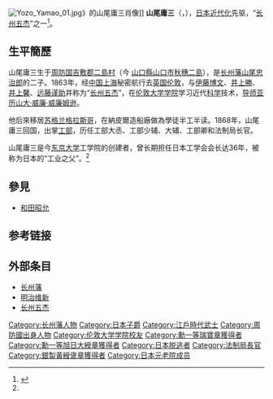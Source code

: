 [[File:Yozo_Yamao_01.jpg|right]]》的山尾庸三肖像]]
'''山尾庸三'''（{{jpn|j=山尾 庸三|hg=やまお ようぞう|rm=Yamao Yōzō}}，{{bd|1837年|11月5日|1917年|12月21日|catIdx=Yamao Yōzō}}），[[日本|日本]][[近代化|近代化]]先驱，“[[长州五杰|长州五杰]]”之一<ref name="山尾庸三－长州五杰">{{cite web|url=http://www.visit-jy.com/report/detail.php?id=20|title=日本山口县观光 — 萩市历史文化之旅 vol.05|publisher=日本山口县观光|accessdate=2011年1月10日|language=zh|deadurl=yes|archiveurl=https://web.archive.org/web/20140726182427/http://www.visit-jy.com/report/detail.php?id=20|archivedate=2014年7月26日}}</ref>。

== 生平簡歷 ==
山尾庸三生于[[周防国|周防国]][[吉敷郡|吉敷郡]][[二島村|二島村]]（今 [[山口縣|山口縣]][[山口市|山口市]][[秋穗二島|秋穗二島]]），是[[长州藩|长州藩]][[山尾忠治郎|山尾忠治郎]]的二子。1863年，经[[中国|中国]][[上海|上海]]秘密航行去[[英国|英国]][[伦敦|伦敦]]，与[[伊藤博文|伊藤博文]]、[[井上勝|井上勝]]、[[井上馨|井上馨]]、[[远藤谨助|远藤谨助]]并称为“[[长州五杰|长州五杰]]”，在[[伦敦大学学院|伦敦大学学院]]学习近代[[科学|科学]]技术，[[导师|导师]][[亚历山大·威廉·威廉姆逊|亚历山大·威廉·威廉姆逊]]。

他后來移居[[苏格兰|苏格兰]][[格拉斯哥|格拉斯哥]]，在納皮爾造船廠做為學徒半工半读。1868年，山尾庸三回国，出掌[[工部|工部]]，历任工部大丞、工部少辅、大辅、工部卿和法制局长官。

山尾庸三是今[[东京大学|东京大学]]工学院的创建者，曾长期担任日本工学会会长达36年，被称为日本的“工业之父”。<ref name="山尾庸三－长州五杰"/>

==參見==
*[[和田昭允|和田昭允]]

==参考链接==
{{reflist}}

==外部条目==
* [[长州藩|长州藩]]
* [[明治维新|明治维新]]
* [[长州五杰|长州五杰]]

{{Authority control}}
{{DEFAULTSORT:Yamao Yōzō}}
[[Category:长州藩人物|Category:长州藩人物]]
[[Category:日本子爵|Category:日本子爵]]
[[Category:江戶時代武士|Category:江戶時代武士]]
[[Category:周防國出身人物|Category:周防國出身人物]]
[[Category:伦敦大学学院校友|Category:伦敦大学学院校友]]
[[Category:勳一等瑞寶章獲得者|Category:勳一等瑞寶章獲得者]]
[[Category:勳一等旭日大綬章獲得者|Category:勳一等旭日大綬章獲得者]]
[[Category:日本脱逃者|Category:日本脱逃者]]
[[Category:法制局長官|Category:法制局長官]]
[[Category:銀製黃綬褒章獲得者|Category:銀製黃綬褒章獲得者]]
[[Category:日本元老院成员|Category:日本元老院成员]]